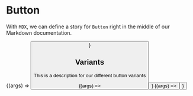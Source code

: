 
<Meta title="MDX/Button" component={Button} />

# Button

With `MDX`, we can define a story for `Button` right in the middle of our
Markdown documentation.

<Canvas>
	<Story name="Default" args={{
		label: 'Button',
	}}>
		{(args) => <Button {...args} />}
	</Story>
</Canvas>

<ArgsTable story="Default" />

## Variants

This is a description for our different button variants

<Canvas>
	<Story name="Dark" args={{
		label: 'Button',
		variant: 'dark',
	}}>
		{(args) => <Button {...args} />}
	</Story>
	<Story name="Light" args={{
		label: 'Button',
		variant: 'light',
	}}>
		{(args) => <Button {...args} />}
	</Story>
</Canvas>
